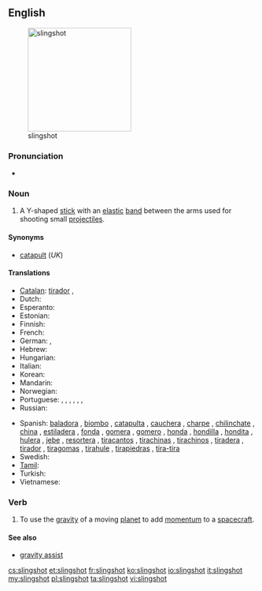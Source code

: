 ==English==
[[File:Slingshot (weapon).jpg|thumb|right|210px|slingshot]]

===Pronunciation===
* {{a|RP}} {{IPA|/ˈslɪŋʃɒt/}}

===Noun===
{{en-noun}}

# A Y-shaped [[stick]] with an [[elastic]] [[band]] between the arms used for shooting small [[projectile]]s.

====Synonyms====
* [[catapult]] (''UK'')

====Translations====
{{trans-top|Y-shaped stick}}
* [[Catalan]]: [[tirador]] {{m}}, {{t|ca|profunda}}
* Dutch: {{t-|nl|katapult|m}}
* Esperanto: {{t|eo|ŝtonĵetileto|xs=Esperanto}}
* Estonian: {{t|et|ragulka}}
* Finnish: {{t+|fi|ritsa}}
* French: {{t+|fr|fronde|f}}
* German: {{t-|de|Schleuder|f}}, {{t+|de|Zwille|f}}
* Hebrew: {{t|he|רוגטקה|sc=Hebr}}
* Hungarian: {{t-|hu|csúzli}}
* Italian: {{t-|it|fionda|f}}
* Korean: {{t|ko|새총|tr=saechong|sc=Hang}}
* Mandarin: {{tø|cmn|彈弓|tr=dàngōng}}
* Norwegian: {{t|no|sprettert|m}}
* Portuguese: {{t|pt|estilingue}}, {{t|pt|baladeira}}, {{t|pt|atiradeira|f}}, {{t|pt|fisga|f}}, {{t|pt|bodoque|m}}, {{t|pt|funda|f}}, {{t|pt|setra|f}}
* Russian: {{t+|ru|рогатка|f|tr=rogátka}}
{{trans-mid}}
* Spanish: [[baladora]] {{f}} {{qualifier|Peruvian Amazonia}}, [[biombo]] {{m}} {{qualifier|Panama}}, [[catapulta]] {{f}} {{qualifier|Costa Rica}}, [[cauchera]] {{f}} {{qualifier|Colombia}}, [[charpe]] {{m}} {{qualifier|Southwestern Mexico}}, [[chilinchate]] {{m}} {{qualifier|Honduras}}, [[china]] {{f}} {{qualifier|Venezuela}}, [[estiladera]] {{f}} {{qualifier|Spain's Canary Islands}}, [[fonda]] {{f}} {{qualifier|Central and Western Venezuela}}, [[gomera]] {{f}} {{qualifier|Argentina}}, [[gomero]] {{m}} {{qualifier|Northwestern and Southern Central Spain}}, [[honda]] {{f}} {{qualifier|Bolivia|Colombian Atlantic Coast|Chile|Guatemala|Northwestern Argentina|Northwestern Venezuela|Peru|Uruguay}}, [[hondilla]] {{f}} {{qualifier|El Salvador|Honduras}}, [[hondita]] {{f}} {{qualifier|Paraguay}}, [[hulera]] {{f}} {{qualifier|Nicaragua}}, [[jebe]] {{m}} {{qualifier|Peru}}, [[resortera]] {{f}} {{qualifier|Costa Rica|Ecuador|Mexican standard usage}}, [[tiracantos]] {{m}} {{qualifier|Western Central Spain}}, [[tirachinas]] {{m}} {{qualifier|Spain standard usage}}, [[tirachinos]] {{m}} {{qualifier|Southwestern Spain}}, [[tiradera]] {{f}} {{qualifier|Spain's Canary Islands}}, [[tirador]] {{m}} {{qualifier|Northwestern Mexico|Southern Central and Northeastern Spain}}, [[tiragomas]] {{m}} {{qualifier|Northern Central Spain|specifically Cantabria, Basque Country, Soria, La Rioja and Aragon}}, [[tirahule]] {{m}} {{qualifier|Southeastern Mexico}}, [[tirapiedras]] {{m}} {{qualifier|Cuba|Dominican Republic}}, [[tira-tira]] {{m}} {{qualifier|Northwestern Venezuela, specifically State of Falcon}}
* Swedish: {{t-|sv|slangbella|c}}
* [[Tamil]]: {{t|ta|சுண்டுவில்|xs=Tamil}}
* Turkish: {{t|tr|sapan}}
* Vietnamese: {{t|vi|súng cao su|xs=Vietnamese}}
{{trans-bottom}}

===Verb===
{{en-verb|slingshot|t|ed}}

# To use the [[gravity]] of a moving [[planet]] to add [[momentum]] to a [[spacecraft]].

====See also====
* [[gravity assist]]

[[cs:slingshot]]
[[et:slingshot]]
[[fr:slingshot]]
[[ko:slingshot]]
[[io:slingshot]]
[[it:slingshot]]
[[my:slingshot]]
[[pl:slingshot]]
[[ta:slingshot]]
[[vi:slingshot]]